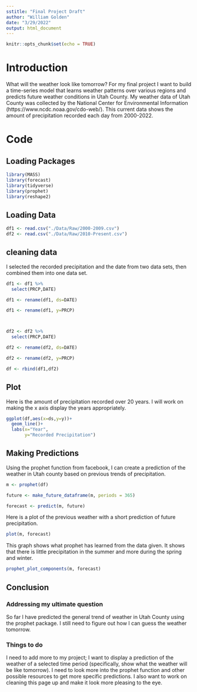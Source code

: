 ```yaml
---
sstitle: "Final Project Draft"
author: "William Golden"
date: "3/29/2022"
output: html_document
---
```


```r
knitr::opts_chunk$set(echo = TRUE)
```

# Introduction

What will the weather look like tomorrow? For my final project I want to build a time-series model that learns weather patterns over various regions and predicts future weather conditions in Utah County. My weather data of Utah County was collected by the 
National Center for Environmental Information (https://www.ncdc.noaa.gov/cdo-web/). This current data shows the amount of precipitation recorded each day from 2000-2022. 


# Code 

## Loading Packages

```r
library(MASS)
library(forecast)
library(tidyverse)
library(prophet)
library(reshape2)
```

## Loading Data

```r
df1 <- read.csv("./Data/Raw/2000-2009.csv")
df2 <- read.csv("./Data/Raw/2010-Present.csv")
```

## cleaning data

I selected the recorded precipitation and the date from two data sets, then combined them into one 
data set. 

```r
df1 <- df1 %>% 
  select(PRCP,DATE)

df1 <- rename(df1, ds=DATE)

df1 <- rename(df1, y=PRCP)



df2 <- df2 %>% 
  select(PRCP,DATE)

df2 <- rename(df2, ds=DATE)

df2 <- rename(df2, y=PRCP)

df <- rbind(df1,df2)
```

## Plot

Here is the amount of precipitation recorded over 20 years. I will work on making the x axis
display the years appropriately. 

```r
ggplot(df,aes(x=ds,y=y))+
  geom_line()+
  labs(x="Year",
       y="Recorded Precipitation")

```

## Making Predictions

Using the prophet function from facebook, I can create a prediction of the weather in Utah county 
based on previous trends of precipitation. 

```r
m <- prophet(df)

future <- make_future_dataframe(m, periods = 365)

forecast <- predict(m, future)
```

Here is a plot of the previous weather with a short prediction of future precipitation. 

```r
plot(m, forecast)
```

This graph shows what prophet has learned from the data given. It shows that there is little 
precipitation in the summer and more during the spring and winter. 

```r
prophet_plot_components(m, forecast)
```

## Conclusion

### Addressing my ultimate question

So far I have predicted the general trend of weather in Utah County using the prophet package. I still 
need to figure out how I can guess the weather tomorrow. 

### Things to do 

I need to add more to my project; I want to display a prediction of the weather of a selected time period (specifically, show what the weather will be like tomorrow). I need to look more into the prophet function and other possible resources to get more specific predictions. I also want to work on cleaning this page up and make it look more pleasing to the eye.  

